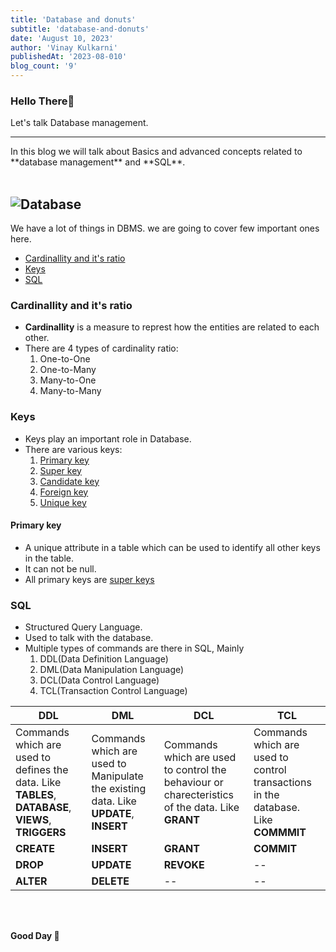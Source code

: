 ```yaml
---
title: 'Database and donuts'
subtitle: 'database-and-donuts'
date: 'August 10, 2023'
author: 'Vinay Kulkarni'
publishedAt: '2023-08-010'
blog_count: '9'
---
```


### Hello There🐼

Let's talk Database management.

---

<Callout>
  In this blog we will talk about Basics and advanced concepts related to
  **database management** and **SQL**.
</Callout>

<br />
<br />

## ![Database](/content/DBMS/database.svg)

We have a lot of things in DBMS. we are going to cover few important ones here.

- [Cardinallity and it's ratio](#cardinallity-and-it's-ratio)
- [Keys](#keys)
- [SQL](#sql)

### Cardinallity and it's ratio

- **Cardinallity** is a measure to represt how the entities are related to each other.
- There are 4 types of cardinality ratio:
  1. One-to-One
  2. One-to-Many
  3. Many-to-One
  4. Many-to-Many

### Keys

- Keys play an important role in Database.
- There are various keys:
  1. [Primary key](#primary-key)
  2. [Super key](#super-key)
  3. [Candidate key](#candidate-key)
  4. [Foreign key](#foreign-key)
  5. [Unique key](#unique-key)

#### Primary key

- A unique attribute in a table which can be used to identify all other keys in the table.
- It can not be null.
- All primary keys are [super keys](#super-keys)

### SQL

- Structured Query Language.
- Used to talk with the database.
- Multiple types of commands are there in SQL, Mainly
  1. DDL(Data Definition Language)
  2. DML(Data Manipulation Language)
  3. DCL(Data Control Language)
  4. TCL(Transaction Control Language)

| DDL                                                                                                 | DML                                                                                  | DCL                                                                                             | TCL                                                                               |
| --------------------------------------------------------------------------------------------------- | ------------------------------------------------------------------------------------ | ----------------------------------------------------------------------------------------------- | --------------------------------------------------------------------------------- |
| Commands which are used to defines the data. Like **TABLES**, **DATABASE**, **VIEWS**, **TRIGGERS** | Commands which are used to Manipulate the existing data. Like **UPDATE**, **INSERT** | Commands which are used to control the behaviour or charecteristics of the data. Like **GRANT** | Commands which are used to control transactions in the database. Like **COMMMIT** |
| **CREATE**                                                                                          | **INSERT**                                                                           | **GRANT**                                                                                       | **COMMIT**                                                                        |
| **DROP**                                                                                            | **UPDATE**                                                                           | **REVOKE**                                                                                      | --                                                                                |
| **ALTER**                                                                                           | **DELETE**                                                                           | --                                                                                              | --                                                                                |

<br />
<br />

**Good Day 🐼**
